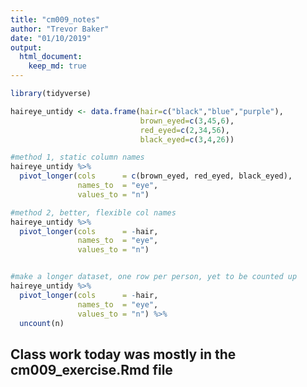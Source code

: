```yaml
---
title: "cm009_notes"
author: "Trevor Baker"
date: "01/10/2019"
output: 
  html_document:
    keep_md: true
---
```


```r

library(tidyverse)

```



```r

haireye_untidy <- data.frame(hair=c("black","blue","purple"),
                             brown_eyed=c(3,45,6),
                             red_eyed=c(2,34,56),
                             black_eyed=c(3,4,26))

#method 1, static column names
haireye_untidy %>% 
  pivot_longer(cols      = c(brown_eyed, red_eyed, black_eyed),
               names_to  = "eye",
               values_to = "n")

#method 2, better, flexible col names
haireye_untidy %>% 
  pivot_longer(cols      = -hair,
               names_to  = "eye",
               values_to = "n")


#make a longer dataset, one row per person, yet to be counted up
haireye_untidy %>% 
  pivot_longer(cols      = -hair,
               names_to  = "eye",
               values_to = "n") %>%
  uncount(n)


```


## Class work today was mostly in the cm009_exercise.Rmd file
